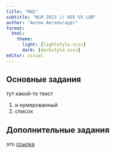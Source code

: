 ```yaml
---
title: "HW1"
subtitle: "WLM 2023 // HSE UX LAB"
author: "Антон Ангельгардт"
format:
  html:
    theme:
      light: [lightstyle.scss]
      dark: [darkstyle.scss]
editor: visual
---
```


## Основные задания

тут какой-то текст

1.  и нумерованный
2.  список

## Дополнительные задания

это [ссылка]()
